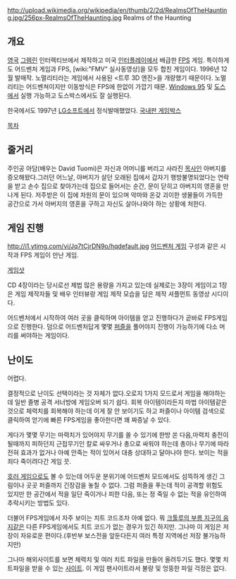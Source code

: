 http://upload.wikimedia.org/wikipedia/en/thumb/2/2d/RealmsOfTheHaunting.jpg/256px-RealmsOfTheHaunting.jpg
Realms of the Haunting

== 개요 ==
[[영국]] [[그렘린]] 인터렉티브에서 제작하고 미국 [[인터플레이]]에서 배급한 [[FPS]] 게임. 특이하게도 어드벤처 게임과 FPS, [wiki:"FMV" 실사동영상]을 모두 합친 게임이다. 1996년 12월 발매작. 노멀리티라는 게임에서 사용된 <트루 3D 엔진>을 개량했기 때문이다. 노멀리티는 어드벤쳐이지만 이동방식은 FPS에 한없이 가깝기 때문. [[Windows 95]] 및 [[도스]]에서 실행 가능하고 도스박스에서도 잘 실행된다.

한국에서도 1997년 [[LG]]소프트에서 정식발매했었다. [http://blog.naver.com/PostView.nhn?blogId=skmajor&logNo=40055153925&redirect=Dlog&widgetTypeCall=true 국내판 게임박스]

[[목차]]

== 줄거리 ==
주인공 아담(배우는 David Tuomi)은 자신과 어머니를 버리고 사라진 [[목사]]인 아버지를 증오해왔다.그러던 어느날, 아버지가 살던 오래된 집에서 갑자기 행방불명되었다는 연락을 받고 손수 집으로 찾아가는데 집으로 들어서는 순간, 문이 닫히고 아버지의 영혼을 만나게 된다. 저주받은 이 집에 차원의 문이 있으며 악마와 온갖 괴이한 생물들이 가득한 공간으로 가서 아버지의 영혼을 구하고 자신도 살아나와야 하는 상황에 처한다.

== 게임 진행 ==
http://i1.ytimg.com/vi/Jq7tCjrDN9o/hqdefault.jpg
[[어드벤처 게임]] 구성과 같은 시작과 FPS 게임이 만난 게임.

[http://www.realmsofthehaunting.com/screenshots.php 게임샷]

CD 4장이라는 당시로선 제법 많은 용량을 가지고 있는데 실제로는 3장이 게임이고 1장은 게임 제작자들 및 배우 인터뷰랑 게임 제작 모습을 담은 제작 셔플먼트 동영상 시디이다.

어드벤처에서 시작하여 여러 곳을 클릭하며 아이템을 얻고 진행하다가 곧바로 FPS게임으로 진행한다. 덤으로 어드벤처답게 몇몇 [[퍼즐]]을 풀어야지 진행이 가능하기에 다소 머리를 써야하는 게임이다.

== 난이도 ==
어렵다.

결정적으로 난이도 선택이라는 것 자체가 없다.오로지 1가지 모드로서 게임을 해야하는데 일반 졸병 공격 서너방에 게임오버 되기 쉽다. 회복 아이템이라든지 마법 아이템같은 것으로 체력치를 회복해야 하는데 이게 잘 안 보이기도 하고 퍼즐이나 아이템 검색으로 클릭하여 얻기에 빠른 FPS게임을 좋아한다면 꽤 짜증날 수 있다.

게다가 몇몇 무기는 마력치가 있어야지 무기를 쏠 수 있기에 한방 쏜 다음,마력치 충전이 될때까지 피하던지 근접무기인 칼로 싸우거나 총으로 싸워야 하는데 총이나 무기에 따라 전혀 효과가 없거나 아예 안죽는 적이 있어서 대충 상대하고 달아나야 한다. 보이는 적을 죄다 죽이려다간 게임 끗.

[[호러 게임]]으로도 볼 수 있는데 어두운 분위기에 어드벤처 모드에서도 섬뜩하게 생긴 그림이나 곳곳 퍼즐까지 긴장감을 놓칠 수 없다. 그럼 퍼즐을 푸는데 적이 공격할 위험도 있지만 한 공간에서 적을 일단 죽이거나 피한 다음, 또는 정 죽일 수 없는 적을 유인하여 추락시키는 방법도 있다.

더불어 FPS게임에서 자주 보이는 치트 코드조차 아예 없다. 뭐 [[크툴루의 부름 지구의 음지]]같은 다른 FPS게임에서도 치트 코드가 없는 경우가 있긴 하지만. 그나마 이 게임은 저장이 자유로운 편이다.(후반부 보스전을 앞둔다든지 여러 특정 지역에선 저장 불가능하지만)

그나마 해외사이트를 보면 체력치 및 여러 치트 파일을 만들어 올려두기도 했다. 몇몇 치트파일을 받을 수 있는 [http://www.realmsofthehaunting.com/cheats.php 사이트]. 이 게임 팬사이트라서 불량 및 엉뚱한 파일 걱정은 없다.
